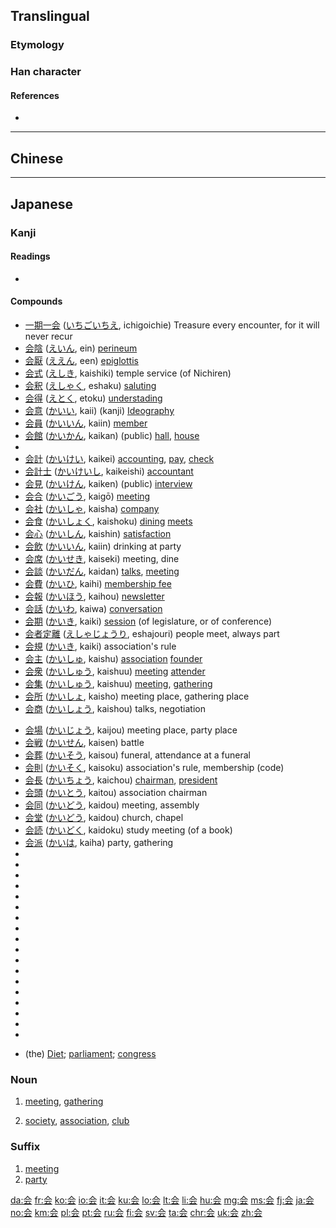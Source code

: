 {{also|會}}
==Translingual==
{{stroke order|type=animate}}
{{ja-forms|会|会|[[會]]}}
===Etymology===
{{Han simp|會|f=曾|t=云}}

===Han character===
{{Han char|rn=9|rad=人|as=04|sn=6|four=8073.1|canj=人一一戈 (OMMI)|ids=⿱[[人]][[云]]}}

====References====
* {{Han ref|kx=0096.121|dkj=00460|dj=0204.110|hdz=10116.030|uh=4F1A|ud=20250}}

----

==Chinese==
{{zh-see|會}}

----

==Japanese==
{{ja-see-also|会する}}

===Kanji===
{{ja-kanji|grade=2|rs=人04|style=s|kyu=會}}

====Readings====
* {{ja-readings
|goon=[[え]] (e) < [[ゑ]] (we), [[け]] (ke) {{qualifier|non-[[w:Jōyō kanji|Jōyō]] reading}}
|kanon=[[かい]] (kai) < [[くわい]] (kwai)
|kun=[[あう]] ([[会う]], au) < [[あふ]] (afu)
|nanori=[[あい]] (ai) < [[あひ]] (ahi), [[い]] (i)}}

====Compounds====
{{top2}}
* [[一期一会]] ([[いちごいちえ]], ichigoichie) Treasure every encounter, for it will never recur
* [[会陰]] ([[えいん]], ein) [[perineum]]
* [[会厭]] ([[ええん]], een) [[epiglottis]]
* [[会式]] ([[えしき]], kaishiki) temple service (of Nichiren)
* [[会釈]] ([[えしゃく]], eshaku) [[saluting]]
* [[会得]] ([[えとく]], etoku) [[understading]]
* [[会意]] ([[かいい]], kaii)  (kanji) [[Ideography]]
* [[会員]] ([[かいいん]], kaiin) [[member]]
* [[会館]] ([[かいかん]], kaikan) (public) [[hall]], [[house]]
* {{term|会議||(business) [[meeting]], [[council]], [[congress]]|tr=[[かいぎ]], kaigi|sc=Jpan|lang=ja}}
* [[会計]] ([[かいけい]], kaikei) [[accounting]], [[pay]], [[check]]
* [[会計士]] ([[かいけいし]], kaikeishi) [[accountant]]
* [[会見]] ([[かいけん]], kaiken) (public) [[interview]]
* [[会合]] ([[かいごう]], kaigō) [[meeting]]
* [[会社]] ([[かいしゃ]], kaisha) [[company]]
* [[会食]] ([[かいしょく]], kaishoku) [[dining]] [[meets]]
* [[会心]] ([[かいしん]], kaishin) [[satisfaction]]
* [[会飲]] ([[かいいん]], kaiin) drinking at party
* [[会席]] ([[かいせき]], kaiseki) meeting, dine
* [[会談]] ([[かいだん]], kaidan) [[talks]], [[meeting]]
* [[会費]] ([[かいひ]], kaihi) [[membership fee]]
* [[会報]] ([[かいほう]], kaihou) [[newsletter]]
* [[会話]] ([[かいわ]], kaiwa) [[conversation]]
* [[会期]] ([[かいき]], kaiki) [[session]] (of legislature, or of conference)
* [[会者定離]] ([[えしゃじょうり]], eshajouri) people meet, always part
* [[会規]] ([[かいき]], kaiki) association's rule
* [[会主]] ([[かいしゅ]], kaishu) [[association]] [[founder]]
* [[会衆]] ([[かいしゅう]], kaishuu) [[meeting]] [[attender]]
* [[会集]] ([[かいしゅう]], kaishuu) [[meeting]], [[gathering]]
* [[会所]] ([[かいしょ]], kaisho) meeting place, gathering place
* [[会商]] ([[かいしょう]], kaishou) talks, negotiation
{{mid2}}
* [[会場]] ([[かいじょう]], kaijou) meeting place, party place
* [[会戦]] ([[かいせん]], kaisen) battle
* [[会葬]] ([[かいそう]], kaisou) funeral, attendance at a funeral
* [[会則]] ([[かいそく]], kaisoku) association's rule, membership (code)
* [[会長]] ([[かいちょう]], kaichou) [[chairman]], [[president]]
* [[会頭]] ([[かいとう]], kaitou) association chairman
* [[会同]] ([[かいどう]], kaidou) meeting, assembly
* [[会堂]] ([[かいどう]], kaidou) church, chapel
* [[会読]] ([[かいどく]], kaidoku) study meeting (of a book)
* [[会派]] ([[かいは]], kaiha) party, gathering
* {{l|ja|sc=Jpan|開会|tr=かいかい, kaikai}}
* {{l|ja|sc=Jpan|学会|tr=がっかい, gakkai}}
* {{l|ja|sc=Jpan|教会|tr=きょうかい, kyōkai}}
* {{l|ja|sc=Jpan|協会|tr=きょうかい, kyōkai}}
* {{l|ja|sc=Jpan|国会|tr=こっかい, kokkai}}
* {{l|ja|sc=Jpan|散会|tr=さんかい, sankai}}
* {{l|ja|sc=Jpan|司会|tr=しかい, shikai}}
* {{l|ja|sc=Jpan|集会|tr=しゅうかい, shūkai}}
* {{l|ja|sc=Jpan|照会|tr=しょうかい, shōkai}}
* {{l|ja|sc=Jpan|商会|tr=しょうかい, shōkai}}
* {{l|ja|sc=Jpan|盛会|tr=せいかい, seikai}}
* {{l|ja|sc=Jpan|総会|tr=そうかい, sōkai}}
* {{l|ja|sc=Jpan|株主総会|tr=かぶぬしそうかい, kabunushisōkai}}
* {{l|ja|sc=Jpan|法会|tr=ほうえ, hōe}}
* {{l|ja|sc=Jpan|閉会|tr=へいかい, heikai}}
* {{l|ja|sc=Jpan|密会|tr=みっかい, mikkai}}
* {{l|ja|sc=Jpan|民会|tr=みんかい, minkai}}
* {{l|ja|sc=Jpan|流会|tr=りゅうかい, ryūkai}}
* {{l|ja|sc=Jpan|議会|tr=ぎかい, gikai}} (the) [[Diet]]; [[parliament]]; [[congress]]
{{bottom}}

===Noun===
{{ja-noun|かい|kyu=會}}

# [[meeting]], [[gathering]]
#: {{ja-usex|会を催す|かい を もよおす|hold a meeting; throw a party}}
#: {{ja-usex|会に出る|かい に でる|attend a meeting [party]}}
# [[society]], [[association]], [[club]]
#: {{ja-usex|会を組織する|かい を そしき する|form [organize] an association}}
#: {{ja-usex|会に入る|かい に はいる|join a club}}
#: {{ja-usex|会を脱退する|かい を だったい する|leave a club}}
#: {{ja-usex|会を抜ける|かい を ぬける|quit a club}}

===Suffix===
{{ja-pos|かい|suffix}} 

# [[meeting]]
# [[party]]

[[da:会]]
[[fr:会]]
[[ko:会]]
[[io:会]]
[[it:会]]
[[ku:会]]
[[lo:会]]
[[lt:会]]
[[li:会]]
[[hu:会]]
[[mg:会]]
[[ms:会]]
[[fj:会]]
[[ja:会]]
[[no:会]]
[[km:会]]
[[pl:会]]
[[pt:会]]
[[ru:会]]
[[fi:会]]
[[sv:会]]
[[ta:会]]
[[chr:会]]
[[uk:会]]
[[zh:会]]